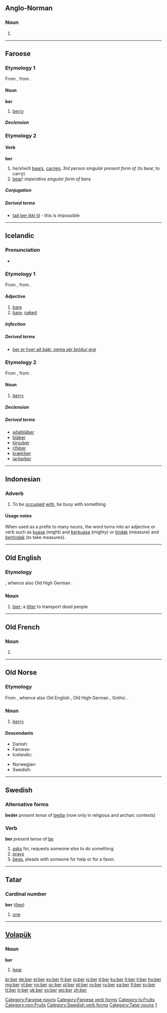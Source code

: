 {{also|bér}}
==Anglo-Norman==

===Noun===
{{infl|xno|noun form|g=m}}

# {{form of|Nominative singular|barun|lang=xno}}

----

==Faroese==

===Etymology 1===
From {{etyl|non|fo}} {{term|ber|lang=non}}, from {{proto|Germanic|basja-||bazja-|lang=fo}}.

====Noun====
'''ber''' {{n}}

# [[berry]]

=====Declension=====
{{fo-decl-noun-n22|ber}}

===Etymology 2===

====Verb====
'''ber'''

# he/she/it [[bears]], [[carries]]; ''3rd person singular present form of'' {{l|fo|bera}} (to bear, to carry)
# [[bear]]! ''imperative singular form of'' bera

=====Conjugation=====
{{fo-conj-54|b|e|r|o|a|ó}}

=====Derived terms=====
* [[tað ber ikki til]] - this is impossible

[[Category:Faroese nouns]]
[[Category:Faroese verb forms]]

----

==Icelandic==

===Pronunciation===
* {{IPA|/pɛːr/|lang=is}}
*: {{rhymes|ɛːr|lang=is}}

===Etymology 1===
From {{etyl|non|is}} {{term|berr}}, from {{proto|Germanic|baza-|lang=is}}.

====Adjective====
{{is-adj|berari|berastur}}

# [[bare]]
# [[bare]], [[naked]]

=====Inflection=====
{{Icelandic adjectival declension 01|ber|}}

=====Derived terms=====
* [[ber er hver að baki, nema sér bróður eigi]]

===Etymology 2===
From {{etyl|non|is}} {{term|ber|lang=non}}, from {{proto|Germanic|basja-||bazja-|lang=is}}.

====Noun====
{{is-noun|n}}

# [[berry]]

=====Declension=====
{{is-decl-noun-n-s|b|e|r|j=j}}

=====Derived terms=====
* [[aðalbláber]]
* [[bláber]]
* [[kirsuber]]
* [[rifsber]]
* [[krækiber]]
* [[jarðarber]]

[[Category:is:Berries| ]]
[[Category:is:Fruits]]

----

==Indonesian==

===Adverb===
{{infl|id|adverb}}

# To be [[occupied]] [[with]], be busy with something

====Usage notes====
When used as a prefix to many nouns, the word turns into an adjective or verb such as [[kuasa]] (might) and [[berkuasa]] (mighty) or [[tindak]] (measure) and [[bertindak]] (to take measures).

----

==Old English==

===Etymology===
{{proto|lang=ang|Germanic|bero}}, whence also Old High German {{term|bara|bāra|lang=goh}}.

===Noun===
{{ang-noun|g=f|head=bēr}}

# [[bier]]; a [[litter]] to transport dead people

----

==Old French==

===Noun===
{{infl|fro|noun form}} {{m}}

# {{form of|Nominative singular|baron|lang=fro}}

----

==Old Norse==

===Etymology===
From {{proto|Germanic|basja-||bazja-|lang=non}}, whence also Old English {{term|berige|beriġe|lang=ang}}, Old High German {{term|beri|lang=goh}}, Gothic {{term|𐌱𐌰𐍃𐌹|tr=basi|sc=Goth}}.

===Noun===
{{infl|non|noun|g=n}}

# [[berry]]

====Descendants====
{{top2}}
* Danish: {{t|da|bær|n}}
* Faroese: {{t|fo|ber|n}}
* Icelandic: {{t|is|ber|n}}
{{mid2}}
* Norwegian: {{t|no|bær|n}}
* Swedish: {{t+|sv|bär|n}}
{{bottom}}

[[Category:non:Berries| ]]
[[Category:non:Fruits]]

----

==Swedish==

===Alternative forms===
'''beder''' ''present tense'' of [[bedja]] (now only in religious and archaic contexts)

===Verb===
'''ber''' ''present tense'' of [[be]]

# [[ask]]s for, requests someone else to do something
# [[pray]]s
# [[beg]]s, pleads with someone for help or for a favor.

[[Category:Swedish verb forms]]

----

==Tatar==

===Cardinal number===
'''ber''' ([[бер]])

# {{cardinal|lang=tt}} [[one]]

[[Category:Tatar nouns]]
[[Category:tt:Cardinal numbers|1]]

----

==[[Volapük]]==

===Noun===
'''ber'''

# [[bear]]

[[br:ber]]
[[de:ber]]
[[el:ber]]
[[es:ber]]
[[fr:ber]]
[[io:ber]]
[[is:ber]]
[[it:ber]]
[[ku:ber]]
[[lt:ber]]
[[li:ber]]
[[hu:ber]]
[[mg:ber]]
[[nl:ber]]
[[no:ber]]
[[oc:ber]]
[[pl:ber]]
[[pt:ber]]
[[ro:ber]]
[[ru:ber]]
[[sq:ber]]
[[fi:ber]]
[[sv:ber]]
[[tt:ber]]
[[tr:ber]]
[[uk:ber]]
[[vo:ber]]
[[wo:ber]]
[[zh:ber]]